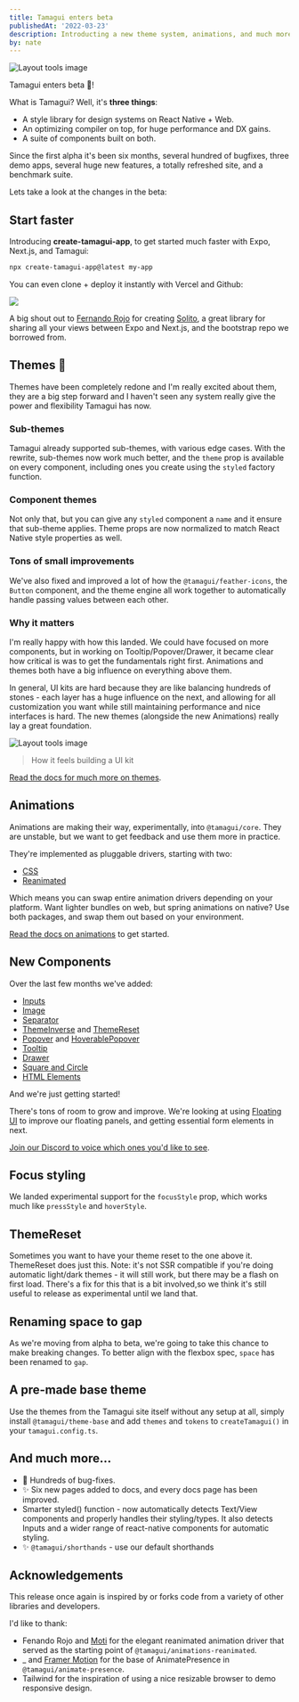 ```yaml
---
title: Tamagui enters beta
publishedAt: '2022-03-23'
description: Introducting a new theme system, animations, and much more.
by: nate
---
```


<Image
  title="Layout tools image"
  src="/blog/introducing-tamagui/hero.png"
  size="hero"
  height={200}
/>

<IntroParagraph>Tamagui enters beta 🎉!</IntroParagraph>

<IntroParagraph>What is Tamagui? Well, it's **three things**:</IntroParagraph>

<IntroParagraph>
  <UL>
    <LI>A style library for design systems on React Native + Web.</LI>
    <LI>An optimizing compiler on top, for huge performance and DX gains.</LI>
    <LI>A suite of components built on both.</LI>
  </UL>
</IntroParagraph>

Since the first alpha it's been six months, several hundred of bugfixes, three demo apps, several huge new features, a totally refreshed site, and a benchmark suite.

Lets take a look at the changes in the beta:

## Start faster

Introducing **create-tamagui-app**, to get started much faster with Expo, Next.js, and Tamagui:

```bash
npx create-tamagui-app@latest my-app
```

You can even clone + deploy it instantly with Vercel and Github:

<XStack my="$4" jc="center">
  <a
    href="https://vercel.com/new/clone?repository-url=https%3A%2F%2Fgithub.com%2Ftamagui%2Fstarters&env=ENABLE_ROOT_PATH_BUILD_CACHE&root-directory=apps/next&envDescription=Set%20this%20environment%20variable%20to%201%20for%20Turborepo%20to%20cache%20your%20node_modules.&envLink=https%3A%2F%2Ftwitter.com%2Fjaredpalmer%2Fstatus%2F1488954563533189124&project-name=tamagui-app&repo-name=tamagui-app&demo-title=Tamagui%20App%20%E2%9A%A1%EF%B8%8F&demo-description=Tamagui%20React%20Native%20%2B%20Next.js%20starter&demo-url=https%3A%2F%2Ftamagui.dev%2Fstarter&demo-image=https%3A%2F%2Ftamagui.dev%2Fimg%2Fog.png"
    target="_blank"
    alt="Deploy with Vercel"
  >
    <img src="https://vercel.com/button" />
  </a>
</XStack>

A big shout out to [Fernando Rojo](https://twitter.com/fernandotherojo) for creating [Solito](https://solito.dev), a great library for sharing all your views between Expo and Next.js, and the bootstrap repo we borrowed from.

## Themes 🎨

Themes have been completely redone and I'm really excited about them, they are a big step forward and I haven't seen any system really give the power and flexibility Tamagui has now.

### Sub-themes

Tamagui already supported sub-themes, with various edge cases. With the rewrite, sub-themes now work much better, and the `theme` prop is available on every component, including ones you create using the `styled` factory function.

<ScrollView horizontal showsHorizontalScrollbars={false}>
  <XStack py="$4">
    <YStack scale={0.8}>
      <MediaPlayerDemo theme="pink" />
    </YStack>
    <YStack scale={0.8}>
      <MediaPlayerDemo theme="blue" />
    </YStack>
  </XStack>
</ScrollView>

### Component themes

Not only that, but you can give any `styled` component a `name` and it ensure that sub-theme applies. Theme props are now normalized to match React Native style properties as well.

### Tons of small improvements

We've also fixed and improved a lot of how the `@tamagui/feather-icons`, the `Button` component, and the theme engine all work together to automatically handle passing values between each other.

### Why it matters

I'm really happy with how this landed. We could have focused on more components, but in working on Tooltip/Popover/Drawer, it became clear how critical is was to get the fundamentals right first. Animations and themes both have a big influence on everything above them.

In general, UI kits are hard because they are like balancing hundreds of stones - each layer has a huge influence on the next, and allowing for all customization you want while still maintaining performance and nice interfaces is hard. The new themes (alongside the new Animations) really lay a great foundation.

<XStack mt="$4" mb="$6" height={260} w="80%" maxWidth={500} px="$5" als="center">
  <Image
    title="Layout tools image"
    src="/blog/tamagui-enters-beta-themes-and-animations/balancing-stones.jpg"
    height={260}
  />
</XStack>

> How it feels building a UI kit

[Read the docs for much more on themes](/docs/intro/themes).

## Animations

Animations are making their way, experimentally, into `@tamagui/core`. They are unstable, but we want to get feedback and use them more in practice.

<OffsetBox size="hero">
  <XStack py="$4">
    <ExampleAnimations />
  </XStack>
</OffsetBox>

They're implemented as pluggable drivers, starting with two:

- [CSS](/docs/core/animations#css)
- [Reanimated](/docs/core/animations#css)

Which means you can swap entire animation drivers depending on your platform. Want lighter bundles on web, but spring animations on native? Use both packages, and swap them out based on your environment.

[Read the docs on animations](/docs/core/animations) to get started.

## New Components

Over the last few months we've added:

- [Inputs](/docs/components/forms)
- [Image](/docs/components/image)
- [Separator](/docs/components/separator)
- [ThemeInverse](/docs/core/theme#theme-inverse) and [ThemeReset](/docs/core/theme#theme-reset)
- [Popover](/docs/components/popover) and [HoverablePopover](/docs/components/hoverable-popover)
- [Tooltip](/docs/components/tooltip)
- [Drawer](/docs/components/drawer)
- [Square and Circle](/docs/components/shapes)
- [HTML Elements](/docs/components/html-elements)

And we're just getting started!

There's tons of room to grow and improve. We're looking at using [Floating UI](https://floating-ui.com/) to improve our floating panels, and getting essential form elements in next.

[Join our Discord to voice which ones you'd like to see](https://discord.gg/4qh6tdcVDa).

## Focus styling

We landed experimental support for the `focusStyle` prop, which works much like `pressStyle` and `hoverStyle`.

## ThemeReset

Sometimes you want to have your theme reset to the one above it. ThemeReset does just this. Note: it's not SSR compatible if you're doing automatic light/dark themes - it will still work, but there may be a flash on first load. There's a fix for this that is a bit involved,so we think it's still useful to release as experimental until we land that.

## Renaming space to gap

As we're moving from alpha to beta, we're going to take this chance to make breaking changes. To better align with the flexbox spec, `space` has been renamed to `gap`.

## A pre-made base theme

Use the themes from the Tamagui site itself without any setup at all, simply install `@tamagui/theme-base` and add `themes` and `tokens` to `createTamagui()` in your `tamagui.config.ts`.

## And much more...

- 🐛 Hundreds of bug-fixes.
- ✨ Six new pages added to docs, and every docs page has been improved.
- Smarter styled() function - now automatically detects Text/View components and properly handles their styling/types. It also detects Inputs and a wider range of react-native components for automatic styling.
- ✨ `@tamagui/shorthands` - use our default shorthands

## Acknowledgements

This release once again is inspired by or forks code from a variety of other libraries and developers.

I'd like to thank:

- Fenando Rojo and [Moti]() for the elegant reanimated animation driver that served as the starting point of `@tamagui/animations-reanimated`.
- \_ and [Framer Motion](https://github.com/framer/motion) for the base of AnimatePresence in `@tamagui/animate-presence`.
- Tailwind for the inspiration of using a nice resizable browser to demo responsive design.
